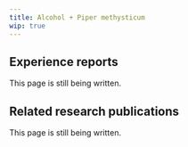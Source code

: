 ---
title: Alcohol + Piper methysticum
wip: true
---

## Experience reports

This page is still being written.

## Related research publications

This page is still being written.

